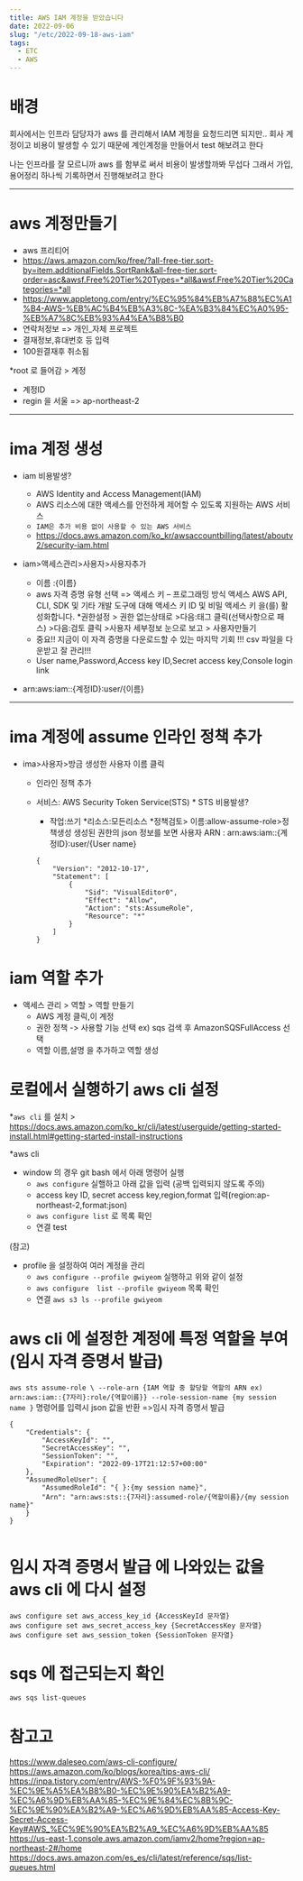 ```yaml
---
title: AWS IAM 계정을 받았습니다
date: 2022-09-06
slug: "/etc/2022-09-18-aws-iam"
tags:
  - ETC
  - AWS
---
```


# 배경
회사에서는 인프라 담당자가 aws 를 관리해서 IAM 계정을 요청드리면 되지만..
회사 계정이고 비용이 발생할 수 있기 때문에
계인계정을 만들어서 test 해보려고 한다

나는 인프라를 잘 모르니까 aws 를 함부로 써서 비용이 발생할까봐 무섭다
그래서 가입,용어정리 하나씩 기록하면서 진행해보려고 한다

---

# aws 계정만들기

* aws 프리티어
* https://aws.amazon.com/ko/free/?all-free-tier.sort-by=item.additionalFields.SortRank&all-free-tier.sort-order=asc&awsf.Free%20Tier%20Types=*all&awsf.Free%20Tier%20Categories=*all
* https://www.appletong.com/entry/%EC%95%84%EB%A7%88%EC%A1%B4-AWS-%EB%AC%B4%EB%A3%8C-%EA%B3%84%EC%A0%95-%EB%A7%8C%EB%93%A4%EA%B8%B0
* 연락처정보 => 개인_자체 프로젝트
* 결재정보,휴대번호 등 입력
* 100원결재후 취소됨

*root 로 들어감 > 계정
* 계정ID
* regin 을 서울 => ap-northeast-2

---

# ima 계정 생성

* iam 비용발생?
    * AWS Identity and Access Management(IAM)
    * AWS 리소스에 대한 액세스를 안전하게 제어할 수 있도록 지원하는 AWS 서비스
    * `IAM은 추가 비용 없이 사용할 수 있는 AWS 서비스`
    * https://docs.aws.amazon.com/ko_kr/awsaccountbilling/latest/aboutv2/security-iam.html

* iam>액세스관리>사용자>사용자추가
    * 이름 :{이름}
    * aws 자격 증명 유형 선택 => 액세스 키 – 프로그래밍 방식 액세스
        AWS API, CLI, SDK 및 기타 개발 도구에 대해 액세스 키 ID 및 비밀 액세스 키 을(를) 활성화합니다.
    *권한설정 > 권한 없는상태로 >다음:태그 클릭(선택사항으로 패스) >다음:검토 클릭 >사용자 세부정보 눈으로 보고 > 사용자만들기
    * 중요!! 지금이 이 자격 증명을 다운로드할 수 있는 마지막 기회 !!!
    csv 파일을 다운받고 잘 관리!!!
    * User name,Password,Access key ID,Secret access key,Console login link

* arn:aws:iam::{계정ID}:user/{이름}

---

# ima 계정에 assume 인라인 정책 추가
* ima>사용자>방금 생성한 사용자 이름 클릭
    * 인라인 정책 추가
    * 서비스: AWS Security Token Service(STS)
			* STS 비용발생?
		* 작업:쓰기
    *리소스:모든리소스
    *정책검토> 이름:allow-assume-role>정책생성
    생성된 권한의 json 정보를 보면
    사용자 ARN : arn:aws:iam::{계정ID}:user/{User name}

		```
		{
			"Version": "2012-10-17",
			"Statement": [
				{
				    "Sid": "VisualEditor0",
				    "Effect": "Allow",
				    "Action": "sts:AssumeRole",
				    "Resource": "*"
				}
			]
		}
		```
# iam 역할 추가
* 액세스 관리 > 역할 > 역할 만들기
    * AWS 계정 클릭,이 계정
    * 권한 정책 ->  사용할 기능 선택 ex) sqs 검색 후 AmazonSQSFullAccess 선택
    * 역할 이름,설명 을 추가하고 역할 생성

# 로컬에서 실행하기 aws cli 설정

*`aws cli` 를 설치
    > https://docs.aws.amazon.com/ko_kr/cli/latest/userguide/getting-started-install.html#getting-started-install-instructions

*aws cli
* window 의 경우 git bash 에서 아래 명령어 실행
  * `aws configure` 실핼하고 아래 값을 입력 (공백 입력되지 않도록 주의)
  * access key ID, secret access key,region,format 입력(region:ap-northeast-2,format:json)
  * `aws configure list`  로 목록 확인
  * 연결 test

(참고)
* profile 을 설정하여 여러 계정을 관리
  *   `aws configure --profile gwiyeom` 실행하고 위와 같이 설정
  *   `aws configure  list --profile gwiyeom` 목록 확인
  * 연결 `aws s3 ls --profile gwiyeom`

# aws cli 에 설정한 계정에 특정 역할을 부여 (임시 자격 증명서 발급)

`aws sts assume-role \
--role-arn {IAM 역할 중 할당할 역할의 ARN ex) arn:aws:iam::{7자리}:role/{역할이름}}
--role-session-name {my session name }`
명령어를 입력시 json 값을 반환
=>임시 자격 증명서 발급
```
{
    "Credentials": {
        "AccessKeyId": "",
        "SecretAccessKey": "",
        "SessionToken": "",
        "Expiration": "2022-09-17T21:12:57+00:00"
    },
    "AssumedRoleUser": {
        "AssumedRoleId": "{ }:{my session name}",
        "Arn": "arn:aws:sts::{7자리}:assumed-role/{역할이름}/{my session name}"
    }
}


```

# 임시 자격 증명서 발급 에 나와있는 값을 aws cli 에 다시 설정
```
aws configure set aws_access_key_id {AccessKeyId 문자열}
aws configure set aws_secret_access_key {SecretAccessKey 문자열}
aws configure set aws_session_token {SessionToken 문자열}
```

# sqs 에 접근되는지 확인

`aws sqs list-queues`


# 참고고
https://www.daleseo.com/aws-cli-configure/
https://aws.amazon.com/ko/blogs/korea/tips-aws-cli/
https://inpa.tistory.com/entry/AWS-%F0%9F%93%9A-%EC%9E%A5%EA%B8%B0-%EC%9E%90%EA%B2%A9-%EC%A6%9D%EB%AA%85-%EC%9E%84%EC%8B%9C-%EC%9E%90%EA%B2%A9-%EC%A6%9D%EB%AA%85-Access-Key-Secret-Access-Key#AWS_%EC%9E%90%EA%B2%A9_%EC%A6%9D%EB%AA%85
https://us-east-1.console.aws.amazon.com/iamv2/home?region=ap-northeast-2#/home
https://docs.aws.amazon.com/es_es/cli/latest/reference/sqs/list-queues.html